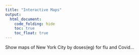 ```yaml
---
title: "Interactive Maps"
output: 
  html_document:
    code_folding: hide
    toc: true
    toc_float: true
---
```


Show maps of New York City by doses(eg) for flu and Covid...
